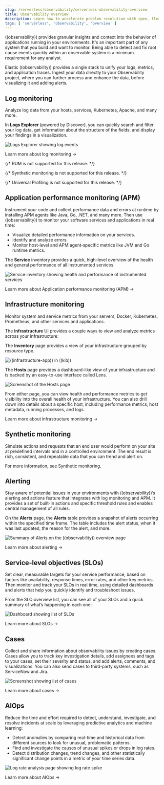 ```yaml
---
slug: /serverless/observability/serverless-observability-overview
title: Observability overview
description: Learn how to accelerate problem resolution with open, flexible, and unified observability powered by advanced machine learning and analytics.
tags: [ 'serverless', 'observability', 'overview' ]
---
```


<p><DocBadge template="technical preview" /></p> 

<div id="observability-introduction"></div>

((observability)) provides granular insights and context into the behavior of applications running in your environments.
It's an important part of any system that you build and want to monitor. 
Being able to detect and fix root cause events quickly within an observable system is a minimum requirement for any analyst.

Elastic ((observability)) provides a single stack to unify your logs, metrics, and application traces.
Ingest your data directly to your Observability project, where you can further process and enhance the data,
before visualizing it and adding alerts.

<DocImage size="xl" flatImage url="./images/serverless-capabilities.svg" alt="Elastic ((observability)) overview diagram"/>

<div id="apm-overview"></div>

## Log monitoring

Analyze log data from your hosts, services, Kubernetes, Apache, and many more.

In **Logs Explorer** (powered by Discover), you can quickly search and filter your log data,
get information about the structure of the fields, and display your findings in a visualization.

![Logs Explorer showing log events](images/log-explorer-overview.png)

<DocLink slug="/serverless/observability/log-monitoring">Learn more about log monitoring →</DocLink>

<div id="synthetic-monitoring-overview"></div>

{/* RUM is not supported for this release. */}

{/* Synthetic monitoring is not supported for this release. */}

{/* Universal Profiling is not supported for this release. */}

## Application performance monitoring (APM)

Instrument your code and collect performance data and errors at runtime by installing APM agents like Java, Go, .NET, and many more.
Then use ((observability)) to monitor your software services and applications in real time:

* Visualize detailed performance information on your services.
* Identify and analyze errors.
* Monitor host-level and APM agent-specific metrics like JVM and Go runtime metrics.

The **Service** inventory provides a quick, high-level overview of the health and general performance of all instrumented services.

![Service inventory showing health and performance of instrumented services](images/services-inventory.png)

<DocLink slug="/serverless/observability/apm">Learn more about Application performance monitoring (APM) →</DocLink>

<div id="metrics-overview"></div>

## Infrastructure monitoring

Monitor system and service metrics from your servers, Docker, Kubernetes, Prometheus, and other services and applications.

The **Infrastructure** UI provides a couple ways to view and analyze metrics across your infrastructure:

The **Inventory** page provides a view of your infrastructure grouped by resource type.

![((infrastructure-app)) in ((kib))](images/metrics-app.png)

The **Hosts** page provides a dashboard-like view of your infrastructure and is backed by an easy-to-use interface called Lens.

![Screenshot of the Hosts page](images/hosts.png)

From either page, you can view health and performance metrics to get visibility into the overall health of your infrastructure.
You can also drill down into details about a specific host, including performance metrics, host metadata, running processes,
and logs.

<DocLink slug="/serverless/observability/infrastructure-monitoring">Learn more about infrastructure monitoring → </DocLink>

## Synthetic monitoring

Simulate actions and requests that an end user would perform on your site at predefined intervals and in a controlled environment.
The end result is rich, consistent, and repeatable data that you can trend and alert on.

For more information, see <DocLink slug="/serverless/observability/monitor-synthetics">Synthetic monitoring</DocLink>.

## Alerting

Stay aware of potential issues in your environments with ((observability))’s alerting
and actions feature that integrates with log monitoring and APM.
It provides a set of built-in actions and specific threshold rules
and enables central management of all rules.

On the **Alerts** page, the **Alerts** table provides a snapshot of alerts occurring within the specified time frame. The table includes the alert status, when it was last updated, the reason for the alert, and more.

![Summary of Alerts on the ((observability)) overview page](images/observability-alerts-overview.png)

<DocLink slug="/serverless/observability/alerting">Learn more about alerting → </DocLink>

## Service-level objectives (SLOs)

Set clear, measurable targets for your service performance,
based on factors like availability, response times, error rates, and other key metrics.
Then monitor and track your SLOs in real time,
using detailed dashboards and alerts that help you quickly identify and troubleshoot issues.

From the SLO overview list, you can see all of your SLOs and a quick summary of what’s happening in each one:

![Dashboard showing list of SLOs](images/slo-dashboard.png)

<DocLink slug="/serverless/observability/slos">Learn more about SLOs → </DocLink>

## Cases

Collect and share information about observability issues by creating cases.
Cases allow you to track key investigation details,
add assignees and tags to your cases, set their severity and status, and add alerts,
comments, and visualizations. You can also send cases to third-party systems,
such as ServiceNow and Jira.

![Screenshot showing list of cases](images/cases.png)

<DocLink slug="/serverless/observability/cases">Learn more about cases → </DocLink>

## AIOps

Reduce the time and effort required to detect, understand, investigate, and resolve incidents at scale
by leveraging predictive analytics and machine learning:

* Detect anomalies by comparing real-time and historical data from different sources to look for unusual, problematic patterns.
* Find and investigate the causes of unusual spikes or drops in log rates.
* Detect distribution changes, trend changes, and other statistically significant change points in a metric of your time series data.

![Log rate analysis page showing log rate spike ](images/log-rate-analysis.png)

<DocLink slug="/serverless/observability/aiops">Learn more about AIOps →</DocLink>
